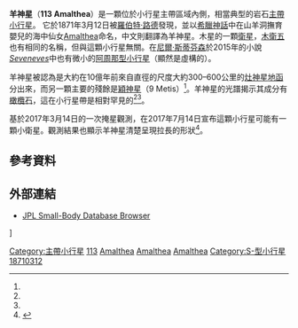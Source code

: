 {{Infobox planet
 | minorplanet=yes
 | background=#FFFFC0
 | name=羊神星（Amalthea）
 | discoverer=[[卡爾·特奧多爾·羅伯特·路德|卡爾·特奧多爾·羅伯特·路德]]
 | discovered= 1871年3月12日
 | mpc_name= (113) Amalthea
 | alt_names= 
 | named_after=[[阿瑪爾忒婭|Amalthea]]
 | mp_category=[[主帶小行星|主帶小行星]]
 | epoch=31 July 2016年7月31日（[[儒略日|JD]] 2457600.5）
 | orbit_ref=<ref name="JPL"/>
 | semimajor={{Convert|2.37598|AU|Gm|abbr=on}}
 | perihelion={{Convert|2.17010|AU|Gm|abbr=on}}
 | aphelion={{Convert|2.5819|AU|Gm|abbr=on|lk=on}}
 | eccentricity=0.086651
 | period=3.66 [[儒略年|yr]]（1337.7[[儒略年|d]]） 
 | inclination=5.0422°
 | asc_node=123.486°
 | arg_peri=79.118°
 | mean_anomaly=226.48[[度|°]]
 | avg_speed=19.29 km/s
 | dimensions={{val|46.14|1.4|ul=km}}
 | mass=1.0{{E|17}} kg
 | density=<!-- ? g/cm³ -->
 | surface_grav=0.0129 m/s²
 | escape_velocity=0.0244 km/s
 | rotation={{Convert|9.950|h|d|abbr=on|lk=on}}
 | spectral_type=[[S-型小行星|S]]
 | abs_magnitude=8.74
 | albedo={{val|0.2649|0.017}}
 | single_temperature=~181 [[熱力學溫標|K]]
 | mean_motion={{Deg2DMS|0.26912|sup=ms}} / day
 | observation_arc=144.90 yr（52926 d）
 | uncertainty=0
 | moid={{Convert|1.17323|AU|Gm|abbr=on}}
 | jupiter_moid={{Convert|2.38628|AU|Gm|abbr=on}}
 | tisserand=3.531
}}
'''羊神星'''（'''113 Amalthea'''）是一顆位於小行星主帶區域內側，相當典型的岩石[[主帶小行星|主帶]][[小行星|小行星]]。 它於1871年3月12日被[[卡爾·特奧多爾·羅伯特·路德|羅伯特·路德]]發現，並以[[希臘神話|希臘神話]]中在山羊洞撫育嬰兒的海中仙女[[阿瑪爾忒婭|Amalthea]]命名，中文則翻譯為羊神星。木星的一顆[[天然衛星|衛星]]，[[木衛五|木衛五]]也有相同的名稱，但與這顆小行星無關。在[[尼爾·斯蒂芬森|尼爾·斯蒂芬森]]於2015年的小說''[[Seveneves|Seveneves]]''中也有微小的[[阿周那型小行星|阿周那型小行星]]（顯然是虛構的）。

羊神星被認為是大約在10億年前來自直徑的尺度大約300–600公里的[[灶神星|灶神星]][[地函|地函]]分出來，而另一顆主要的殘餘是[[穎神星|穎神星]]（9 Metis）<ref name="Kelley2000"/>。羊神星的光譜揭示其成分有[[橄欖石|橄欖石]]，這在小行星帶是相對罕見的<ref name="Cloutis1993"/><ref name="Burbine2000"/>。

基於2017年3月14日的一次掩星觀測，在2017年7月14日宣布這顆小行星可能有一顆小衛星。觀測結果也顯示羊神星清楚呈現拉長的形狀<ref name="SkyTel">{{cite web|last1=Beatty|first1=Kelly|title=Amateur Observers Find an Asteroid’s Moon|url=http://www.skyandtelescope.com/astronomy-news/amateur-observers-discover-asteroid-moon/|website=Sky & Telescope|accessdate=15 July 2017}}</ref>。

== 參考資料 ==
{{Reflist|refs=
<ref name="JPL">{{Citation
 | first1    = Donald K.
 | last1     = Yeomans
 | title     = 113 Amalthea
 | work      = JPL Small-Body Database Browser
 | publisher = NASA Jet Propulsion Laboratory
 | url       = http://ssd.jpl.nasa.gov/sbdb.cgi?sstr=113
 | accessdate= 12 May 2016
 | postscript= .
}}</ref>

<ref name="Kelley2000">{{Citation
 | first1    = Michael S.
 | last1     = Kelley
 | first2    = Michael J.
 | last2     = Gaffey
 | title     = 9 Metis and 113 Amalthea: A Genetic Asteroid Pair
 | work      = Icarus
 | volume    = 35
 | issue     = 144
 | pages     = 27–38
 |date=March 2000
 | doi       = 10.1006/icar.1999.6266
 | bibcode   = 2000Icar..144...27K
 | postscript= .
}}</ref>

<ref name="Cloutis1993">{{Citation
 | first1    = E. A.
 | last1     = Cloutis
 | title     = Olivine-rich asteroids, pallasitic olivine and olivine-metal mixtures: Comparisons of reflectance spectra
 | work      = Lunar and Planetary Institute, Twenty-fourth Lunar and Planetary Science Conference. Part 1: A-F 
 | pages     = 317–318 
 |date=March 1993
 | bibcode   = 1993LPI....24..317C
 | postscript= .
}}</ref>

<ref name="Burbine2000">{{Citation
 | first1    = T. H.
 | last1     = Burbine
 | first2    = E.
 | last2     = Bowden
 | first3    = T.
 | last3     = Ogura
 | first4    = R. P.
 | last4     = Binzel
 | first5    = S. J.
 | last5     = Bus
 | first6    = T. J.
 | last6     = McCoy
 | first7    = K.
 | last7     = Kondo
 | display-authors = 1
 | title     = The Nature of Olivine Asteroids
 | work      = Meteoritics & Planetary Science
 | volume    = 35
 | pages     = A35
 |date=July 2000
 | bibcode   = 2000M&PSA..35R..35B
 | postscript= .
 | doi = 10.1111/j.1945-5100.2000.tb01796.x
}}</ref>
}}

== 外部連結 ==
* [http://ssd.jpl.nasa.gov/sbdb.cgi?sstr=Amalthea&orb=1 JPL Small-Body Database Browser]

{{Minor planets navigator|祭神星|number=113|見神星}}
{{小天體}}

{{DEFAULTSORT:000113}}
[[Category:主帶小行星|Category:主帶小行星]]
[[Category:已編號小行星|113]]]
[[Category:_羅伯特·路德發現的小行星|Amalthea]]
[[Category:以希臘神話命名的小行星|Amalthea]]
[[Category:已命名小行星|Amalthea]]
[[Category:S-型小行星|Category:S-型小行星]]
[[Category:1871年發現的天體|18710312]]
